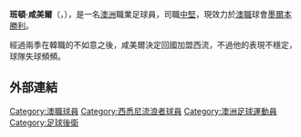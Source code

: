 {{Infobox football biography
| name           = Brendan Hamill
| image          = Hamill-20171008.jpg
| fullname       = Brendan Michael Hamill
| birth_date     = {{birth date and age|1992|9|18|df=y}}
| birth_place    = [[悉尼|悉尼]], [[澳洲|澳洲]]
| height         = {{height|m=1.84}}
| position       = [[中堅|中堅]]
| currentclub    = [[墨尔本胜利足球俱乐部|墨爾本勝利]]
| clubnumber     = 17
|youthyears1 = 
|youthclubs1 = [[Marconi_Stallions足球會|Marconi Stallions]]
|youthyears2 = 
|youthclubs2 = [[Parramatta足球會|Parramatta Eagles]]
|youthyears3 = 
|youthclubs3 = 悉尼 Wanderers
|youthyears4 = 2008–2009
|youthclubs4 = [[New_South_Wales_Institute_of_Sport_Football_(Soccer)_Program|NSWIS]]
|youthyears5 = 2009–2010
|youthclubs5 = [[澳洲n_Institute_of_Sport_Football_Program|AIS]]
|years1 = 2010–2012
|clubs1 = [[墨爾本雄心足球會|墨爾本 雄心]]
|caps1  = 35
|goals1 = 1
|years2 = 2012–2014
|clubs2 = [[城南足球俱樂部|FC城南]]
|caps2  = 8
|goals2 = 1
|years3 = 2013
|clubs3 = → [[江原足球俱樂部|FC江原]] (loan)
|caps3  = 0
|goals3 = 0
|years4 = 2014–2019
|clubs4 = [[西悉尼流浪者|西悉尼流浪者]]
|caps4  = 80
|goals4 = 4
|years5 = 2019–2021
|clubs5 = [[西部聯足球會|西部聯]]
|caps5  = 20
|goals5 = 0
|years6 = 2021–
|clubs6 = [[墨尔本胜利足球俱乐部|墨爾本勝利]]
|caps6  = 15
|goals6 = 1
|nationalyears1 = 2007–2009
|nationalteam1  = [[澳洲_national_under-17_football_team|澳洲 U-17]]
|nationalcaps1  = 16
|nationalgoals1 = 4
|nationalyears2 = 2009–2011
|nationalteam2  = [[澳洲_national_under-20_football_team|澳洲 U-20]]
|nationalcaps2  = 14
|nationalgoals2 = 1  
|nationalyears3 = 2012
|nationalteam3  = [[澳洲_national_under-23_football_team|澳洲 U-23]]             
|nationalcaps3  = 1
|nationalgoals3 = 0
| pcupdate       = 16 April 2022
| ntupdate       = 7 August 2011
}}

'''班頓·咸美爾'''（{{lang-en|Brendan Hamill}}，{{bd|1992年|9月18日}}），是一名[[澳洲|澳洲]]職業足球員，司職[[中堅|中堅]]，現效力於[[澳職|澳職]]球會[[墨尔本胜利足球俱乐部|墨爾本勝利]]。

經過兩季在韓職的不如意之後，咸美爾決定回國加盟西流，不過他的表現不穩定，球隊失球頻頻。

==外部連結==
{{墨爾本勝利球員名單}}

{{DEFAULTSORT: Hamill, Brendan}}
[[Category:澳職球員|Category:澳職球員]]
[[Category:西悉尼流浪者球員|Category:西悉尼流浪者球員]]
[[Category:澳洲足球運動員|Category:澳洲足球運動員]]
[[Category:足球後衛|Category:足球後衛]]

{{fbr-stub}}